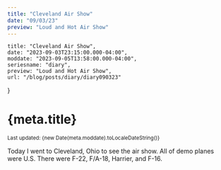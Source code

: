 ```yaml
---
title: "Cleveland Air Show"
date: "09/03/23"
preview: "Loud and Hot Air Show"
---
```



    title: "Cleveland Air Show",
    date: "2023-09-03T23:15:00.000-04:00",
    moddate: "2023-09-05T13:58:00.000-04:00",
    seriesname: "diary",
    preview: "Loud and Hot Air Show",
    url: "/blog/posts/diary/diary090323"
}

<Head>
    <title>kenryuS Blog - {meta.seriesname}/{meta.title}</title>
    <link rel="icon" href="/icon.jpeg" />
</Head>
<TheSEO title={meta.title} description={meta.preview} currentURL={meta.url} isArticle={true}
    articleInfo={{
        pubTime: meta.date,
        modTime: meta.moddate,
        tags: ["diary", "Cleveland", "Ohio"]
    }}
/>
<div className={mdStyle.Article}>
<h1>{meta.title}</h1>
<small>Last updated: {new Date(meta.moddate).toLocaleDateString()}</small>

Today I went to Cleveland, Ohio to see the air show. All of demo planes were U.S. There were F-22, F/A-18, Harrier, and F-16.

<GoBackBtn series={meta.seriesname} /></div>
